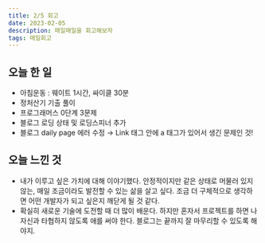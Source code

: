 ```yaml
---
title: 2/5 회고
date: 2023-02-05
description: 매일매일을 회고해보자
tags: 매일회고
---
```


## 오늘 한 일

- 아침운동 : 웨이트 1시간, 싸이클 30분
- 정처산기 기출 풀이
- 프로그래머스 0단계 3문제
- 블로그 로딩 상태 및 로딩스피너 추가
- 블로그 daily page 에러 수정 → Link 태그 안에 a 태그가 있어서 생긴 문제인 것!

## 오늘 느낀 것

- 내가 이루고 싶은 가치에 대해 이야기했다. 안정적이지만 같은 상태로 머물러 있지 않는, 매일 조금이라도 발전할 수 있는 삶을 살고 싶다. 조금 더 구체적으로 생각하면 어떤 개발자가 되고 싶은지 깨닫게 될 것 같다.
- 확실히 새로운 기술에 도전할 때 더 많이 배운다. 하지만 혼자서 프로젝트를 하면 나 자신과 타협하지 않도록 애를 써야 한다. 블로그는 끝까지 잘 마무리할 수 있도록 해야지.

